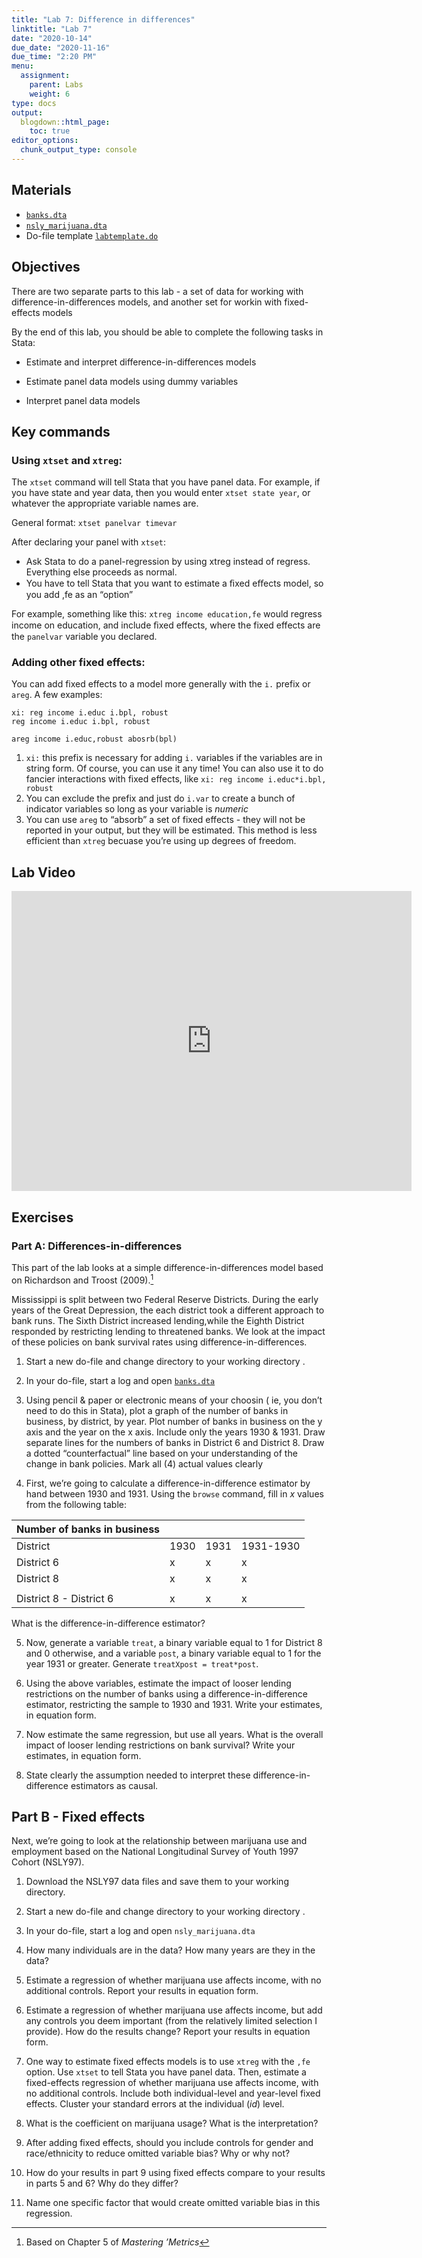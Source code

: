 ```yaml
---
title: "Lab 7: Difference in differences"
linktitle: "Lab 7"
date: "2020-10-14"
due_date: "2020-11-16"
due_time: "2:20 PM"
menu:
  assignment:
    parent: Labs
    weight: 6
type: docs
output:
  blogdown::html_page:
    toc: true
editor_options: 
  chunk_output_type: console
---
```

## Materials {#materials .unnumbered}

- [`banks.dta`](../materials/banks.dta)
- [`nsly_marijuana.dta`](../materials/nsly_marijuana.dta)
- Do-file template [`labtemplate.do`](../materials/labtemplate_f20.do) 


## Objectives {#objectives .unnumbered}

There are two separate parts to this lab - a set of data for working with difference-in-differences models, and another set for workin with fixed-effects models

By the end of this lab, you should be able to complete the following
tasks in Stata:

-   Estimate and interpret difference-in-differences models

-   Estimate panel data models using dummy variables

-   Interpret panel data models


## Key commands  {#key-commands .unnumbered}


### Using `xtset` and `xtreg`:

The `xtset` command will tell Stata that you have panel data. For example, if you have state and year data, then you would enter `xtset state year`, or whatever the appropriate variable names are.

General format: `xtset panelvar timevar`

After declaring your panel with `xtset`:

- Ask Stata to do a panel-regression by using xtreg instead of regress. Everything else proceeds as normal.
- You have to tell Stata that you want to estimate a ﬁxed eﬀects model, so you add ,fe as an “option”

For example, something like this: `xtreg income education,fe` would regress income on education, and include ﬁxed effects, where the fixed effects are the `panelvar` variable you declared.

### Adding other fixed effects: 

You can add fixed effects to a model more generally with the `i.` prefix or `areg`. A few examples: 

```
xi: reg income i.educ i.bpl, robust     
reg income i.educ i.bpl, robust 

areg income i.educ,robust abosrb(bpl)
```

1. `xi:` this prefix is necessary for adding `i.` variables if the variables are in string form. Of course, you can use it any time! You can also use it to do fancier interactions with fixed effects, like `xi: reg income i.educ*i.bpl, robust`
2. You can exclude the prefix and just do `i.var` to create a bunch of indicator variables so long as your variable is *numeric*
3. You can use `areg` to "absorb" a set of fixed effects - they will not be reported in your output, but they will be estimated. This method is less efficient than `xtreg` becuase you're using up degrees of freedom.

## Lab Video 

<iframe src="https://streaming.uvm.edu/media/embed/d89ZdcD/" width="640" height="480" frameborder="0" allowfullscreen></iframe>

## Exercises
### Part A: Differences-in-differences


This part of the lab looks at a simple difference-in-differences model based on Richardson and Troost (2009).^[Based on Chapter 5 of *Mastering 'Metrics*]

Mississippi is split between two Federal Reserve Districts. During the early years of the Great Depression, the each district took a different approach to bank runs. The Sixth District increased lending,while the Eighth District responded by restricting lending to threatened banks. We look at the impact of these policies on bank survival rates using difference-in-differences.

1.  Start a new do-file and change directory to your working directory .

2.  In your do-file, start a log and open [`banks.dta`](../materials/banks.dta)

3.  Using pencil & paper or electronic means of your choosin ( ie, you don't need to do this in Stata), plot a     graph of the number of banks in business, by district, by year. Plot    number of banks in business on the y axis and the year on the x     axis. Include only the years 1930 & 1931. Draw separate lines for    the numbers of banks in District 6 and District 8. Draw a dotted     "counterfactual" line based on your understanding of the change in    bank policies. Mark all (4) actual values clearly

4.  First, we're going to calculate a difference-in-difference estimator    by hand between 1930 and 1931. Using the `browse` command, fill in $x$ values from     the following table:\

| Number of banks in business |      |      |           |
|-----------------------------|------|------|-----------|
| District                    | 1930 | 1931 | 1931-1930 |
| District 6                  | x    | x    | x         |
| District 8                  | x    | x    | x         |
|||||
| District 8 - District 6     | x    | x    | x         |

What is the difference-in-difference estimator?

5.  Now, generate a variable `treat`, a binary variable equal to 1 for    District 8 and 0 otherwise, and a variable `post`, a binary variable
    equal to 1 for the year 1931 or greater. Generate    `treatXpost = treat*post`.

6.  Using the above variables, estimate the impact of looser lending    restrictions on the number of banks using a difference-in-difference
    estimator, restricting the sample to 1930 and 1931. Write your    estimates, in equation form.

7.  Now estimate the same regression, but use all years. What is the    overall impact of looser lending restrictions on bank survival?
    Write your estimates, in equation form.

8.  State clearly the assumption needed to interpret these    difference-in-difference estimators as causal.

## Part B - Fixed effects

Next, we're going to look at the relationship between marijuana use and employment based on the National Longitudinal Survey of Youth 1997 Cohort (NSLY97).

1.  Download the NSLY97 data files and save them to your working    directory.

2.  Start a new do-file and change directory to your working directory .

3.  In your do-file, start a log and open `nsly_marijuana.dta`

4.  How many individuals are in the data? How many years are they in the    data?

5.  Estimate a regression of whether marijuana use affects income, with    no additional controls. Report your results in equation form.

6.  Estimate a regression of whether marijuana use affects income, but  add any controls you deem important (from the relatively limited selection I provide). How do the results change? Report your results in equation form.

7.  One way to estimate fixed effects models is to use `xtreg` with the     `,fe` option. Use `xtset` to tell Stata you have panel data. Then, estimate a fixed-effects regression of whether     marijuana use affects income, with no additional controls. Include both individual-level and year-level fixed effects. Cluster your standard errors at the individual ($id$) level.

8.  What is the coefficient on marijuana usage? What is the     interpretation?

9. After adding fixed effects, should you include controls for gender and race/ethnicity to reduce omitted variable bias? Why or why not?

10. How do your results in part 9 using fixed effects compare to your     results in parts 5 and 6? Why do they differ?

11. Name one specific factor that would create omitted variable bias in     this regression.
